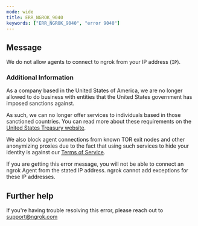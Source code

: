 ```yaml
---
mode: wide
title: ERR_NGROK_9040
keywords: ["ERR_NGROK_9040", "error 9040"]
---
```


## Message

We do not allow agents to connect to ngrok from your IP address (`IP`).

### Additional Information

As a company based in the United States of America, we are no longer allowed to do business with entities that the United States government has imposed sanctions against.

As such, we can no longer offer services to individuals based in those sanctioned countries. You can read more about these requirements on the [United States Treasury website](https://ofac.treasury.gov/sanctions-programs-and-country-information).

We also block agent connections from known TOR exit nodes and other anonymizing proxies due to the fact that using such services to hide your identity is against our [Terms of Service](https://ngrok.com/tos).

If you are getting this error message, you will not be able to connect an ngrok Agent from the stated IP address. ngrok cannot add exceptions for these IP addresses.

## Further help

If you're having trouble resolving this error, please reach out to [support@ngrok.com](mailto:support@ngrok.com?subject=Help%20with%20ERR_NGROK_9040)
